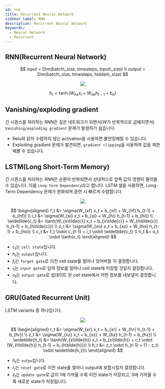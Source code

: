 ```yaml
---
id: rnn
title: Recurrent Neural Network
sidebar_label: RNN
description: Recurrent Neural Network
keywords:
  - Neural Network
  - Recurrent
---
```



## RNN(Recurrent Neural Network)

$$
input = Dim(batch\_size, timesteps, input\_size) \\
output = Dim(batch\_size, timesteps, hidden\_size)
$$

<center>
  <img src={useBaseUrl("img/nn/basics/rnn/nn-rnn-simple.jpg")} />
</center>

$$
h_t = \tanh(W_{hx} x_t + W_{hh} h_{t-1} + b_h)
$$

## Vanishing/exploding gradient

긴 시퀀스를 처리하는 RNN은 깊은 네트워크가 되면서($W$가 반복적으로 곱해지면서) `Vanishing/exploding gradient` 문제가 발생하기 쉽습니다.

- Relu와 같이 수렴하지 않는 activation을 사용하면 불안정해질 수 있습니다.
- Exploding gradient 문제가 발견되면, `gradient clipping`을 사용하여 값을 제한 해볼 수 있습니다.

## LSTM(Long Short-Term Memory)

긴 시퀀스를 처리하는 RNN은 순환이 반복되면서 상대적으로 앞쪽 값의 영향이 줄어들 수 있습니다. 이를 `Long-Term Dependency`라고 합니다. LSTM 셀을 사용하면, Long-Term Dependency 문제가 완화되며 훈련 시 빠르게 수렴합니다.

<center>
  <img src={useBaseUrl("img/nn/basics/rnn/nn-rnn-lstm.jpg")} />
</center>

$$
\begin{aligned}
f_t &= \sigma(W_{xf} x_t + b_{xf} + W_{hf} h_{t-1} + b_{hf}) \\
i_t &= \sigma(W_{xi} x_t + b_{xi} + W_{hi} h_{t-1} + b_{hi}) \\
\widetilde{c_t} &= \tanh(W_{x\tilde{c}} x_t + b_{x\tilde{c}} + W_{h\tilde{c}} h_{t-1} + b_{h\tilde{c}}) \\
o_t &= \sigma(W_{xo} x_t + b_{xo} + W_{ho} h_{t-1} + b_{ho}) \\
c_t &= f_t \odot c_{t-1} + i_t \odot \widetilde{c_t} \\
h_t &= o_t \odot \tanh(c_t)
\end{aligned}
$$

- $c_t$는 `cell state`입니다.
- $h_t$는 `output`입니다.
- $f_t$는 `forget gate`로 이전 cell state를 얼마나 잊어버릴 지 결정합니다.
- $i_t$는 `input gate`로 입력 정보를 얼마나 cell state에 저장할 것일지 결정합니다.
- $o_t$는 `output gate`로 업데이트 된 cell state에서 어떤 정보를 내보낼지 결정합니다.

## GRU(Gated Recurrent Unit)

LSTM variants 중 하나입니다.

<center>
  <img src={useBaseUrl("img/nn/basics/rnn/nn-rnn-gru.jpg")} />
</center>

$$
\begin{aligned}
r_t &= \sigma(W_{xr} x_t + b_{xr} + W_{hr} h_{t-1} + b_{hr}) \\
z_t &= \sigma(W_{xz} x_t + b_{xz} + W_{hz} h_{t-1} + b_{hz}) \\
\widetilde{h_t} &= \tanh(W_{x\tilde{h}} x_t + b_{x\tilde{h}} + r_t \odot (W_{h\tilde{h}} h_{t-1} + b_{h\tilde{h}})) \\
h_t &= z_t \odot h_{t-1} + (1 - z_t) \odot \widetilde{h_t}\\
\end{aligned}
$$

- $h_t$는 `outpu`입니다.
- $r_t$는 `reset gate`로 이전 state를 얼마나 output에 포함시킬지 결정합니다.
- $z_t$는 `update gate`로 값이 1에 가까울 수록 이전 state가 저장되고, 0에 가까울 수록 새로운 state가 저장됩니다.
